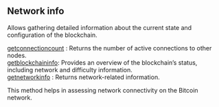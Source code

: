 
<Meta
  title="Network info | dRPC"
  description="Allows gathering detailed information about the current state and configuration of the blockchain."
/>
## Network info

Allows gathering detailed information about the current state and configuration of the blockchain.

[getconnectioncount](/bitcoin-api/networkinfo/getconnectioncount) : Returns the number of active connections to other nodes. \
[getblockchaininfo](/bitcoin-api/networkinfo/getblockchaininfo): Provides an overview of the blockchain’s status, including network and difficulty information. \
[getnetworkinfo](/bitcoin-api/networkinfo/getnetworkinfo) : Returns network-related information.

This method helps in assessing network connectivity on the Bitcoin network.

<Space h={16} />
<GetStarted />
